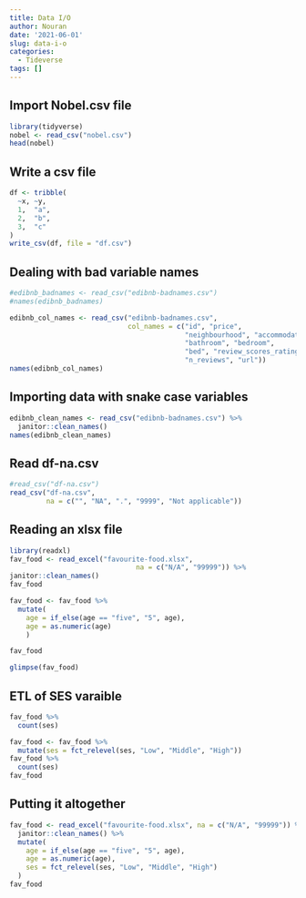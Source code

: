 ```yaml
---
title: Data I/O
author: Nouran
date: '2021-06-01'
slug: data-i-o
categories:
  - Tideverse
tags: []
---
```



## Import Nobel.csv file

```r
library(tidyverse)
nobel <- read_csv("nobel.csv")
head(nobel)
```


## Write a csv file

```r
df <- tribble(
  ~x, ~y,
  1,  "a",
  2,  "b",
  3,  "c"
)
write_csv(df, file = "df.csv")
```


## Dealing with bad variable names 

```r
#edibnb_badnames <- read_csv("edibnb-badnames.csv")
#names(edibnb_badnames)

edibnb_col_names <- read_csv("edibnb-badnames.csv",
                             col_names = c("id", "price", 
                                           "neighbourhood", "accommodates",
                                           "bathroom", "bedroom", 
                                           "bed", "review_scores_rating", 
                                           "n_reviews", "url"))
names(edibnb_col_names)

```


## Importing data with snake case variables

```r
edibnb_clean_names <- read_csv("edibnb-badnames.csv") %>%
  janitor::clean_names()
names(edibnb_clean_names)
```


## Read df-na.csv

```r
#read_csv("df-na.csv") 
read_csv("df-na.csv", 
         na = c("", "NA", ".", "9999", "Not applicable"))
```

## Reading an xlsx file

```r

library(readxl)
fav_food <- read_excel("favourite-food.xlsx",
                               na = c("N/A", "99999")) %>%
janitor::clean_names()
fav_food

fav_food <- fav_food %>%
  mutate(
    age = if_else(age == "five", "5", age),
    age = as.numeric(age)
    )

fav_food

glimpse(fav_food)


```


## ETL of SES varaible 

```r

fav_food %>%
  count(ses)

fav_food <- fav_food %>%
  mutate(ses = fct_relevel(ses, "Low", "Middle", "High"))
fav_food %>%
  count(ses)
fav_food

```


## Putting it altogether 
```r
fav_food <- read_excel("favourite-food.xlsx", na = c("N/A", "99999")) %>%
  janitor::clean_names() %>%
  mutate(
    age = if_else(age == "five", "5", age), 
    age = as.numeric(age),
    ses = fct_relevel(ses, "Low", "Middle", "High")
  )
fav_food
```


